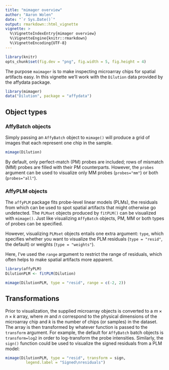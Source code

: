 ```yaml
---
title: "mimager overview"
author: "Aaron Wolen"
date: "`r Sys.Date()`"
output: rmarkdown::html_vignette
vignette: >
  %\VignetteIndexEntry{mimager overview}
  %\VignetteEngine{knitr::rmarkdown}
  %\VignetteEncoding{UTF-8}
---
```


```r
library(knitr)
opts_chunk$set(fig.dev = "png", fig.width = 5, fig.height = 4)
```

The purpose `maimager` is to make inspecting microarray chips for spatial artifacts easy. In this vignette we'll work with the `Dilution` data provided by the affydata package.

```r
library(mimager)
data("Dilution", package = "affydata")
```

## Object types

### AffyBatch objects

Simply passing an `AffyBatch` object to `mimage()` will produce a grid of images that each represent one chip in the sample.

```r
mimage(Dilution)
```

By default, only perfect-match (PM) probes are included; rows of mismatch (MM) probes are filled with their PM counterparts. However, the `probes` argument can be used to visualize only MM probes (`probes="mm"`) or both (`probes="all"`).

### AffyPLM objects

The `affyPLM` package fits probe-level linear models (PLMs), the residuals from which can be used to spot spatial artifacts that might otherwise go undetected. The `PLMset` objects produced by `fitPLM()` can be visualized with `mimage()`. Just like visualizing `AffyBatch` objects, PM, MM or both types of probes can be specified. 

However, visualizing `PLMset` objects entails one extra argument: `type`, which specifies whether you want to visualize the PLM residuals (`type = "resid"`, the default) or weights (`type = "weights"`).

Here, I've used the `range` argument to restrict the range of residuals, which often helps to make spatial artifacts more apparent.

```r
library(affyPLM)
DilutionPLM <- fitPLM(Dilution)

mimage(DilutionPLM, type = "resid", range = c(-2, 2))
```

## Transformations

Prior to visualization, the supplied microarray objects is converted to a $m \times n \times k$ array, where $m$ and $n$ correspond to the physical dimensions of the microarray chip and $k$ is the number of chips (or samples) in the dataset. The array is then transformed by whatever function is passed to the `transform` argument. For example, the default for `AffyBatch` batch objects is `transform=log2` in order to log-transform the probe intensities. Similarly, the `sign()` function could be used to visualize the signed residuals from a PLM model: 

```r
mimage(DilutionPLM, type = "resid", transform = sign, 
         legend.label = "Signed\nresiduals")
```



